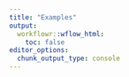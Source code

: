```yaml
---
title: "Examples"
output:
  workflowr::wflow_html:
    toc: false
editor_options:
  chunk_output_type: console
---
```

